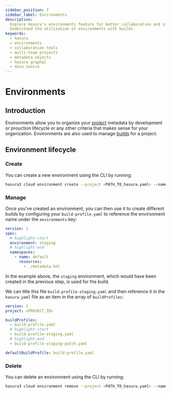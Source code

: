 ```yaml
---
sidebar_position: 7
sidebar_label: Environments
description:
  Explore Hasura's environments feature for better collaboration and improved organization in a multi-team project.
  Understand the utilization of environments with builds.
keywords:
  - hasura
  - environments
  - collaboration tools
  - multi-team projects
  - metadata objects
  - hasura graphql
  - data source
---
```


# Environments

## Introduction

Environments allow you to organize your [project](/ci-cd/projects.mdx) metadata by development or prouction lifecycle or any other criteria that makes sense
for your organization. Environments are also used to manage [builds](/ci-cd/builds.mdx) for a project.

## Environment lifecycle

### Create

You can create a new environment using the CLI by running:

```bash
hasura3 cloud environment create --project <PATH_TO_hasura.yaml> --name <ENVIRONMENT_NAME>
```

### Manage

Once you've created an environment, you can then use it to create different builds by configuring your `build-profile.yaml` to
reference the environment name under the `environments` key:

```yaml
version: 1
spec:
  # highlight-start
  environment: staging
  # highlight-end
  namespaces:
    - name: default
      resources:
        - ./metadata.hml
```

In the example above, the `staging` environment, which would have been created in the previous step, is used for the
build.

We can title this file `build-profile-staging.yaml` and then reference it in the `hasura.yaml` file as an item in the
array of `buildProfiles`:

```yaml
version: 1
project: <PROJECT_ID>

buildProfiles:
  - build-profile.yaml
  # highlight-start
  - build-profile-staging.yaml
  # highlight-end
  - build-profile-staging-patch.yaml

defaultBuildProfile: build-profile.yaml
```

### Delete

You can delete an environment using the CLI by running:

```bash
hasura3 cloud environment remove --project <PATH_TO_hasura.yaml> --name <ENVIRONMENT_NAME>
```
